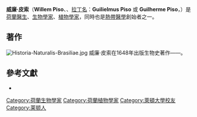 {{多個問題|
{{expand|time=2014-03-06T10:38:21+00:00}}
{{no footnotes|time=2014-03-06T10:38:21+00:00}}
}}
{{Infobox Scientist
|name              = 威廉·皮索
|box_width         =
|image             = Willem gemalt V.jpg
|image_size       = 200 px
|caption           = 
|birth_date        = {{birth year|1611}}
|birth_place       = {{flag|荷蘭共和國}}[[萊登|萊登]]
|death_date        = {{death date and age|1678|11|28|1611}}
|death_place       = {{flag|荷蘭共和國}}[[阿姆斯特丹|阿姆斯特丹]]
|residence         = 
|citizenship       = 
|nationality       = 
|ethnicity         = 
|field             = [[醫學|醫學]]、[[生物學|生物學]]
|work_institution  = 
|alma_mater        = [[萊頓大學|萊頓大學]]
|doctoral_advisor  = 
|doctoral_students = 
|known_for         = [[熱帶醫學|熱帶醫學]]、[[植物學|植物學]]、著有{{tsl|en|Historia Naturalis Brasiliae|巴西自然史}}
|author_abbrev_bot = Piso
|author_abbrev_zoo = 
|influences        = 
|influenced        = 
|prizes            = 
|religion          = 
|footnotes         = 
}}

'''威廉·皮索'''（'''Willem Piso'''、{{lang-nl|'''Willem Pies'''}}、[[拉丁語|拉丁名]]：'''Guilielmus Piso''' 或 '''Guilherme Piso'''，{{bd|1611年||1678年|11月28日}}）是[[荷蘭|荷蘭]][[醫生|醫生]]、[[生物學家|生物學家]]、[[植物學家|植物學家]]，同時也是[[熱帶醫學|熱帶醫學]]創始者之一。

== 著作 ==
[[File:Historia-Naturalis-Brasiliae.jpg|thumb]]
威廉·皮索在1648年出版生物史著作——{{tsl|en|Historia Naturalis Brasiliae|巴西自然史}}。

== 參考文獻 ==
* {{Cite web |url=http://www.illustratedgarden.org/mobot/rarebooks/author.asp?creator=Piso,%20Willem&creatorID=111 |title=威廉·皮索生平 |accessdate=2014-03-06 |language=en |archive-date=2020-08-20 |archive-url=https://web.archive.org/web/20200820090655/http://www.illustratedgarden.org/mobot/rarebooks/author.asp?creator=Piso,%20Willem&creatorID=111 |dead-url=no }}

{{Authority control}}

{{DEFAULTSORT:Piso, Willem}}
[[Category:荷蘭生物學家|Category:荷蘭生物學家]]
[[Category:荷蘭植物學家|Category:荷蘭植物學家]]
[[Category:萊頓大學校友|Category:萊頓大學校友]]
[[Category:莱顿人|Category:莱顿人]]